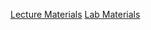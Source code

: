 <a href = "/sections/4_sem_mediation/lecture.qmd" class = "button button1">Lecture Materials</a>
<a href = "/sections/4_sem_mediation/lab.qmd" class = "button button2">Lab Materials</a>
